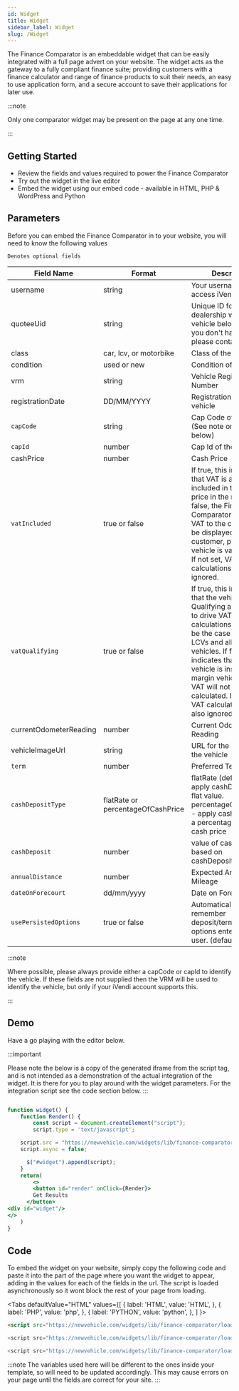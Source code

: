 ```yaml
---
id: Widget
title: Widget
sidebar_label: Widget
slug: /Widget
---
```

The Finance Comparator is an embeddable widget that can be easily integrated with a full page advert on your website. The widget acts as the gateway to a fully compliant finance suite; providing customers with a finance calculator and range of finance products to suit their needs, an easy to use application form, and a secure account to save their applications for later use.

:::note

Only one comparator widget may be present on the page at any one time.

:::

## Getting Started
* Review the fields and values required to power the Finance Comparator
* Try out the widget in the live editor
* Embed the widget using our embed code - available in HTML, PHP & WordPress and Python

## Parameters
Before you can embed the Finance Comparator in to your website, you will need to know the following values

`Denotes optional fields`

| Field Name | Format |Description |
| --- | --- | --- |
|username|string|Your username used to access iVendi services|
|quoteeUid|string|Unique ID for the dealership which the vehicle belongs to. (If you don't have this, please contact iVendi)|
|class|car, lcv, or motorbike|Class of the vehicle.|
|condition|used or new|Condition of the vehicle|
|vrm|string|Vehicle Registration Number|
|registrationDate|DD/MM/YYYY|Registration Date of the vehicle|
|`capCode`|string|Cap Code of the vehicle (See note on Cap Code below)|
|`capId`|number|Cap Id of the vehicle|
|cashPrice|number|Cash Price|
|`vatIncluded` |true or false|If true, this indicates that VAT is already included in the cash price in the request. If false, the Finance Comparator will add VAT to the cash price to be displayed to the customer, provided the vehicle is vatQualifying. If not set, VAT calculations are ignored.|
|`vatQualifying`|true or false|If true, this indicates that the vehicle is VAT Qualifying and is used to drive VAT calculations. This will be the case for most LCVs and all new vehicles. If false, this indicates that the vehicle is instead a VAT margin vehicle, and so VAT will not be calculated. If not set, VAT calculations are also ignored.|
|currentOdometerReading|number|Current Odometer Reading|
|vehicleImageUrl|string|URL for the image of the vehicle|
|`term`|number|Preferred Term|
|`cashDepositType`|flatRate or percentageOfCashPrice|flatRate (default) - apply cashDeposit as a flat value. percentageOfCashPrice - apply cashDeposit as a percentage of the cash price|
|`cashDeposit`|number|value of cash deposit based on cashDepositType|
|`annualDistance`|number|Expected Annual Mileage|
|`dateOnForecourt`|dd/mm/yyyy|Date on Forecourt|
|`usePersistedOptions`|true or false|Automatically remember deposit/term/mileage options entered by the user. (default true)|

:::note

Where possible, please always provide either a capCode or capId to identify the vehicle. If these fields are not supplied then the VRM will be used to identify the vehicle, but only if your iVendi account supports this.

:::

## Demo

Have a go playing with the editor below.

:::important

Please note the below is a copy of the generated iframe from the script tag, and is not intended as a demonstration of the actual integration of the widget. It is there for you to play around with the widget parameters. For the integration script see the code section below.
:::




```jsx live

function widget() {
	function Render() {
		const script = document.createElement("script");
		script.type = 'text/javascript';

    script.src = "https://newvehicle.com/widgets/lib/finance-comparator/loader.js?username=www.ivendimotors.com&condition=used&quoteeUid=268E8202-338E-4B26-A6FE-74BCDAB0A3576&class=car&vrm=CN67XWG&registrationDate=29/09/2017&capId=71189&cashPrice=4789&currentOdometerReading=18058&term=60&cashDeposit=0&annualDistance=8000&vehicleImageUrl=http://s3-eu-west-1.amazonaws.com/autofs/ndstock/images/stock/2df42e48fc03daa61e16edd25670ce4fef4d4176%2FNDS12033031_CN67XWG_21.jpg";
    script.async = false;

	  $("#widget").append(script);
	}
	return(
		<>
		<button id="render" onClick={Render}>
        Get Results
      </button>
<div id="widget"/>
</>
	)
}
```

## Code

To embed the widget on your website, simply copy the following code and paste it into the part of the page where you want the widget to appear, adding in the values for each of the fields in the url. The script is loaded asynchronously so it wont block the rest of your page from loading.


<Tabs
  defaultValue="HTML"
  values={[
    { label: 'HTML', value: 'HTML', },
    { label: 'PHP', value: 'php', },
    { label: 'PYTHON', value: 'python', },
  ]
}>
<TabItem value="HTML">

```html
<script src="https://newvehicle.com/widgets/lib/finance-comparator/loader.js?username=&quoteeUid=&class=&condition=&vrm=&registrationDate=&capCode=&capId=&cashPrice=&vatIncluded=&vatQualifying=&currentOdometerReading=&vehicleImageUrl=&cashDepositType=&cashDeposit=&term=&annualDistance=&dateOnForecourt=&usePersistedOptions=" async/>
```

</TabItem>
<TabItem value="php">

```php
<script src="https://newvehicle.com/widgets/lib/finance-comparator/loader.js?username=<?=username?>&quoteeUid=<?=quoteeUid?>&class=<?=class?>&condition=<?=condition?>&vrm=<?=vrm?>&registrationDate=<?=registrationDate?>&capCode=<?=capCode?>&capId=<?=capId?>&cashPrice=<?=cashPrice?>&vatIncluded=<?=vatIncluded?>&vatQualifying=<?=vatQualifying?>&currentOdometerReading=<?=currentOdometerReading?>&vehicleImageUrl=<?=vehicleImageUrl?>&cashDepositType=<?=cashDepositType?>&cashDeposit=<?=cashDeposit?>&term=<?=term?>&annualDistance=<?=annualDistance?>&dateOnForecourt=<?=dateOnForecourt?>&usePersistedOptions=<?=usePersistedOptions?>" async/>
```

</TabItem>
<TabItem value="python">

```py
<script src="https://newvehicle.com/widgets/lib/finance-comparator/loader.js?username=<%=username%>&quoteeUid=<%=quoteeUid%>&class=<%=class%>&condition=<%=condition%>&vrm=<%=vrm%>&registrationDate=<%=registrationDate%>&capCode=<%=capCode%>&capId=<%=capId%>&cashPrice=<%=cashPrice%>&vatIncluded=<%=vatIncluded%>&vatQualifying=<%=vatQualifying%>&currentOdometerReading=<%=currentOdometerReading%>&vehicleImageUrl=<%=vehicleImageUrl%>&cashDepositType=<%=cashDepositType%>&cashDeposit=<%=cashDeposit%>&term=<%=term%>&annualDistance=<%=annualDistance%>&dateOnForecourt=<%=dateOnForecourt%>&usePersistedOptions=<%=usePersistedOptions%>" async/>
```

</TabItem>
</Tabs>

:::note
The variables used here will be different to the ones inside your template, so will need to be updated accordingly. This may cause errors on your page until the fields are correct for your site.
:::